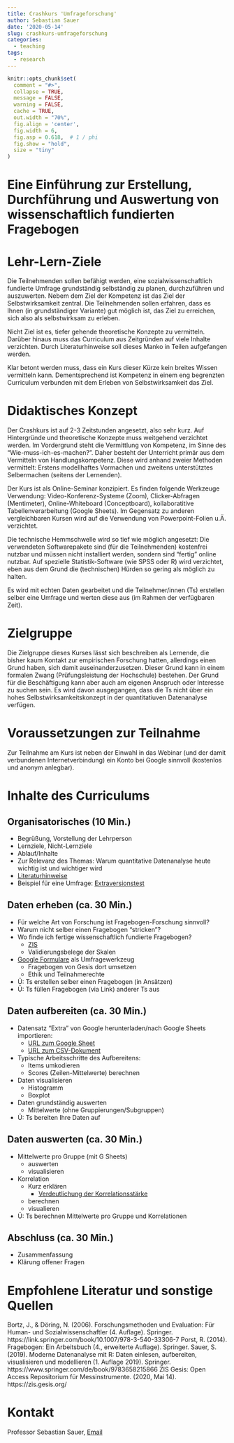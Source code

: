 ```yaml
---
title: Crashkurs 'Umfrageforschung'
author: Sebastian Sauer
date: '2020-05-14'
slug: crashkurs-umfrageforschung
categories:
  - teaching
tags:
  - research
---
```




```r
knitr::opts_chunk$set(
  comment = "#>",
  collapse = TRUE,
  message = FALSE,
  warning = FALSE,
  cache = TRUE,
  out.width = "70%",
  fig.align = 'center',
  fig.width = 6,
  fig.asp = 0.618,  # 1 / phi
  fig.show = "hold",
  size = "tiny"
)
```



#  Eine Einführung zur Erstellung, Durchführung und Auswertung von wissenschaftlich fundierten Fragebogen






# Lehr-Lern-Ziele

Die Teilnehmenden sollen befähigt werden, eine sozialwissenschaftlich fundierte Umfrage grundständig selbständig zu planen, durchzuführen und auszuwerten. Nebem dem Ziel der Kompetenz ist das Ziel der Selbstwirksamkeit zentral. Die Teilnehmenden sollen erfahren, dass es Ihnen (in grundständiger Variante) gut möglich ist, das Ziel zu erreichen, sich also als selbstwirksam zu erleben. 

Nicht Ziel ist es, tiefer gehende theoretische Konzepte zu vermitteln. Darüber hinaus muss das Curriculum aus Zeitgründen auf viele Inhalte verzichten. Durch Literaturhinweise soll dieses Manko in Teilen aufgefangen werden.

Klar betont werden muss, dass ein Kurs dieser Kürze kein breites Wissen vermitteln kann. Dementsprechend ist Kompetenz in einem eng begrenzten Curriculum verbunden mit dem Erleben von Selbstwirksamkeit das Ziel.


# Didaktisches Konzept

Der Crashkurs ist auf 2-3 Zeitstunden angesetzt, also sehr kurz. Auf Hintergründe und theoretische Konzepte muss weitgehend verzichtet werden. Im Vordergrund steht die Vermittlung von Kompetenz, im Sinne des "Wie-muss-ich-es-machen?". Daher besteht der Unterricht primär aus dem Vermitteln von Handlungskompetenz. Diese wird anhand zweier Methoden vermittelt: Erstens modellhaftes Vormachen und zweitens unterstütztes Selbermachen (seitens der Lernenden).

Der Kurs ist als Online-Seminar konzipiert. Es finden folgende Werkzeuge Verwendung: Video-Konferenz-Systeme (Zoom), Clicker-Abfragen (Mentimeter), Online-Whiteboard (Conceptboard), kollaboratitive Tabellenverarbeitung (Google Sheets). Im Gegensatz zu anderen vergleichbaren Kursen wird auf die Verwendung von Powerpoint-Folien u.Ä. verzichtet.

Die technische Hemmschwelle wird so tief wie möglich angesetzt: Die verwendeten Softwarepakete sind (für die Teilnehmenden) kostenfrei nutzbar und müssen nicht installiert werden, sondern sind "fertig" online nutzbar. Auf spezielle Statistik-Software (wie SPSS oder R) wird verzichtet, eben aus dem Grund die (technischen) Hürden so gering als möglich zu halten.

Es wird mit echten Daten gearbeitet und die Teilnehmer/innen (Ts) erstellen selber eine Umfrage und werten diese aus (im Rahmen der verfügbaren Zeit).


# Zielgruppe

Die Zielgruppe dieses Kurses lässt sich beschreiben als Lernende, die bisher kaum Kontakt zur empirischen Forschung hatten, allerdings einen Grund haben, sich damit auseinanderzusetzen. Dieser Grund kann in einem formalen Zwang (Prüfungsleistung der Hochschule) bestehen. Der Grund für die Beschäftigung kann aber auch am eigenen Anspruch oder Interesse zu suchen sein. Es wird davon ausgegangen, dass die Ts nicht über ein hohes Selbstwirksamkeitskonzept in der quantitatiuven Datenanalyse verfügen.


# Voraussetzungen zur Teilnahme

Zur Teilnahme am Kurs ist neben der Einwahl in das Webinar (und der damit verbundenen Internetverbindung) ein Konto bei Google sinnvoll (kostenlos und anonym anlegbar).




# Inhalte des Curriculums


## Organisatorisches (10 Min.)

- Begrüßung, Vorstellung der Lehrperson
- Lernziele, Nicht-Lernziele
- Ablauf/Inhalte
- Zur Relevanz des Themas: Warum quantitative Datenanalyse heute wichtig ist und wichtiger wird
- [Literaturhinweise](https://www.zotero.org/groups/2502975/ses-emp-fo/items)
- Beispiel für eine Umfrage: [Extraversionstest](https://forms.gle/Kcb1joSrqpeHEB7g9)


## Daten erheben (ca. 30 Min.)

- Für welche Art von Forschung ist Fragebogen-Forschung sinnvoll?
- Warum nicht selber einen Fragebogen "stricken"?
- Wo finde ich fertige wissenschaftlich fundierte Fragebogen?
	- [ZIS](https://zis.gesis.org/)
	- Validierungsbelege der Skalen 
- [Google Formulare](https://www.google.com/intl/de/forms/about/) als Umfragewerkzeug
	- Fragebogen von Gesis dort umsetzen
	- Ethik und Teilnahmerechte
- Ü: Ts erstellen selber einen Fragebogen (in Ansätzen)
- Ü: Ts füllen Fragebogen (via Link) anderer Ts aus


## Daten aufbereiten (ca. 30 Min.)

- Datensatz "Extra" von Google herunterladen/nach Google Sheets importieren:
	- [URL zum Google Sheet](https://docs.google.com/spreadsheets/d/1BiEyT3J5tp-VCuguXV40w6xStmsGS_jxcFd7zu1Cs0M/edit#gid=0)
 	- [URL zum CSV-Dokument](https://docs.google.com/spreadsheets/d/e/2PACX-1vRAt8c_zQpd-vhsQHQapnUyX-sEKtSP99oWhclp_JpJcySZMz037IA4ybdz3dRFOCLr6SjLbNSEb3tt/pub?gid=0&single=true&output=csv)  
- Typische Arbeitsschritte des Aufbereitens:
	- Items umkodieren
	- Scores (Zeilen-Mittelwerte) berechnen
- Daten visualisieren
	- Histogramm
	- Boxplot
- Daten grundständig auswerten
	- Mittelwerte (ohne Gruppierungen/Subgruppen)
- Ü: Ts bereiten Ihre Daten auf


## Daten auswerten (ca. 30 Min.)

- Mittelwerte pro Gruppe (mit G Sheets)
	- auswerten	
	- visualisieren 
- Korrelation
	- Kurz erklären
		- [Verdeutlichung der Korrelationsstärke](https://en.wikipedia.org/wiki/Correlation_and_dependence#/media/File:Correlation_examples2.svg)
	- berechnen
	- visualieren
- Ü: Ts berechnen Mittelwerte pro Gruppe und Korrelationen 


## Abschluss (ca. 30 Min.)

- Zusammenfassung
- Klärung offener Fragen



# Empfohlene Literatur und sonstige Quellen

Bortz, J., & Döring, N. (2006). Forschungsmethoden und Evaluation: Für Human- und Sozialwissenschaftler (4. Auflage). Springer. https://link.springer.com/book/10.1007/978-3-540-33306-7
Porst, R. (2014). Fragebogen: Ein Arbeitsbuch (4., erweiterte Auflage). Springer.
Sauer, S. (2019). Moderne Datenanalyse mit R: Daten einlesen, aufbereiten, visualisieren und modellieren (1. Auflage 2019). Springer. https://www.springer.com/de/book/9783658215866
ZIS Gesis: Open Access Repositorium für Messinstrumente. (2020, Mai 14). https://zis.gesis.org/


# Kontakt


Professor Sebastian Sauer, [Email](mailto:sebastiansauer1@gmail.com)    
